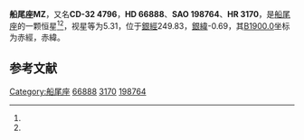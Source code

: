 {{Starbox begin
| name = 船尾座MZ
}}
{{Starbox observe
| epoch = [[J2000.0|J2000.0]]
| constell = [[船尾座|船尾座]]<ref name=SIMBAD>{{cite web
 | url=http://simbad.u-strasbg.fr/simbad/sim-id?Ident=HR+3170
 | title =Pulsating variable Star
 | publisher=Centre de Données astronomiques de Strasbourg
 | work=SIMBAD
 | accessdate=2012-07-13}}</ref><ref name=DATA>{{cite web
 | url=http://vizier.u-strasbg.fr/viz-bin/VizieR-5?-out.add=.&-source=5050&-corr=PK=HR&-out.max=9999&HR=3170
 | title =VizieR Detailed Page
 | accessdate=2012-07-13}}</ref>
| 星官 = 
| ra = {{RA|8|4|16.2}}<ref name=SIMBAD /><ref name=DATA />
| dec = {{DEC|-32|40|30}}<ref name=SIMBAD /><ref name=DATA />
| appmag_v = 5.31<ref name=SIMBAD /><ref name=DATA />
}}
{{Starbox character
| class = M1Ib<ref name=SIMBAD /><ref name=DATA />
| b-v = 1.91<ref name=SIMBAD /><ref name=DATA />
| u-b = 1.95<ref name=SIMBAD /><ref name=DATA />
| r-i = <ref name=SIMBAD /><ref name=DATA />
| variable = 
}}
{{Starbox astrometry
| radial_v = 1.95
| prop_mo_ra = 36
| parallax = 0.024
| p_error = 
}}
{{Starbox catalog
| names =CD-32 4796，[[SAO星表|SAO]] 198764，[[HD星表|HD]] 66888，[[HR星表|HR]] 3170}}
{{Starbox reference |Simbad=HR+3170}}
{{Starbox end}}

'''船尾座MZ'''，又名'''CD-32 4796'''，'''HD 66888'''、'''SAO 198764'''、'''HR 3170'''，是[[船尾座|船尾座]]的一颗恒星<ref name=SIMBAD /><ref name=DATA />，视星等为5.31，位于[[銀道座標系|銀經]]249.83，[[銀道座標系|銀緯]]-0.69，其[[B1900.0|B1900.0]]坐标为赤經{{RA|8|0|22.3}}，赤緯{{DEC|-32|-0.69|30}}。

== 参考文献 ==
{{reflist}}

{{star-stub}}

{{船尾座恒星}}
[[Category:船尾座|Category:船尾座]]
[[Category:HD和HDE天體|66888]]
[[Category:HR天體|3170]]
[[Category:SAO天體|198764]]